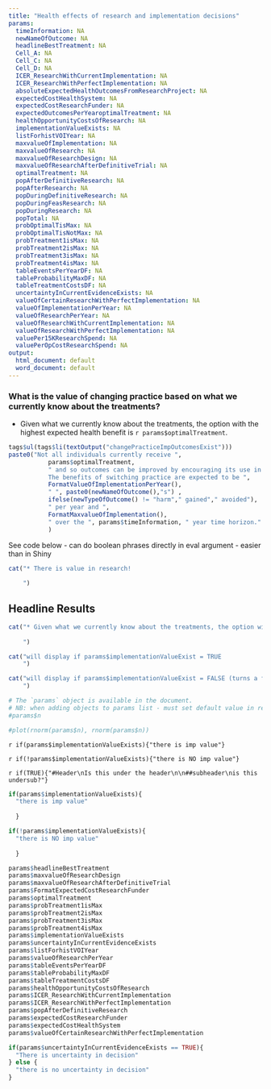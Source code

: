```yaml
---
title: "Health effects of research and implementation decisions"
params:
  timeInformation: NA
  newNameOfOutcome: NA
  headlineBestTreatment: NA
  Cell_A: NA
  Cell_C: NA
  Cell_D: NA
  ICER_ResearchWithCurrentImplementation: NA
  ICER_ResearchWithPerfectImplementation: NA
  absoluteExpectedHealthOutcomesFromResearchProject: NA
  expectedCostHealthSystem: NA
  expectedCostResearchFunder: NA
  expectedOutcomesPerYearoptimalTreatment: NA
  healthOpportunityCostsOfResearch: NA
  implementationValueExists: NA
  listForhistVOIYear: NA
  maxvalueOfImplementation: NA
  maxvalueOfResearch: NA
  maxvalueOfResearchDesign: NA
  maxvalueOfResearchAfterDefinitiveTrial: NA
  optimalTreatment: NA
  popAfterDefinitiveResearch: NA
  popAfterResearch: NA
  popDuringDefinitiveResearch: NA
  popDuringFeasResearch: NA
  popDuringResearch: NA
  popTotal: NA
  probOptimalTisMax: NA
  probOptimalTisNotMax: NA
  probTreatment1isMax: NA
  probTreatment2isMax: NA
  probTreatment3isMax: NA
  probTreatment4isMax: NA
  tableEventsPerYearDF: NA
  tableProbabilityMaxDF: NA
  tableTreatmentCostsDF: NA
  uncertaintyInCurrentEvidenceExists: NA
  valueOfCertainResearchWithPerfectImplementation: NA
  valueOfImplementationPerYear: NA
  valueOfResearchPerYear: NA
  valueOfResearchWithCurrentImplementation: NA
  valueOfResearchWithPerfectImplementation: NA
  valuePer15KResearchSpend: NA
  valuePerOpCostResearchSpend: NA
output:
  html_document: default
  word_document: default
---
```


<!---
Each code chunk either evaluates or it does not, depending on whehter eval = TRUE
To evaluate a chunk if a result is FALSE use eval = !params$nameofobject
**the space after eval = is very important otherwise it confuses markdown.


FormatExpectedCostResearchFunder : NA
-->

<!-- # ```{r results='hide',message=FALSE   } -->
<!-- #  -->
<!-- # PositiveValueOfInformation <- params$maxvalueOfResearch > 0 -->
<!-- #  -->
<!-- # ``` -->


### What is the value of changing practice based on what we currently know about the treatments?
             
       
* Given what we currently know about the treatments, the option with the highest expected health benefit is `r params$optimalTreatment`.

```r

tags$ul(tags$li(textOutput("changePracticeImpOutcomesExist")))
paste0("Not all individuals currently receive ",
           params$optimalTreatment,
           " and so outcomes can be improved by encouraging its use in the health system.
           The benefits of switching practice are expected to be ",
           FormatValueOfImplementationPerYear(),
           " ", paste0(newNameOfOutcome(),"s") ,
           ifelse(newTypeOfOutcome() != "harm"," gained"," avoided"),
           " per year and ",
           FormatMaxvalueOfImplementation(), 
           " over the ", params$timeInformation, " year time horizon."
           )

```



See code below - can do boolean phrases directly in eval argument - easier than in Shiny

```r
cat("* There is value in research!
    
    ")
```



## Headline Results

```r
cat("* Given what we currently know about the treatments, the option with the highest expected health benefit is", params$optimalTreatment, "with 3,101 functional recoverys per year.
    
    ")
```



```r
cat("will display if params$implementationValueExist = TRUE
    ")
```


```r
cat("will display if params$implementationValueExist = FALSE (turns a false into true)
    ")
```





```r
# The `params` object is available in the document.
# NB: when adding objects to params list - must set default value in report.Rmd equal to NA
#params$n
```



```r
#plot(rnorm(params$n), rnorm(params$n))
```

`r if(params$implementationValueExists){"there is imp value"}`

`r if(!params$implementationValueExists){"there is NO imp value"}`

`r if(TRUE){"#Header\nIs this under the header\n\n##subheader\nis this undersub?"}`



```r

if(params$implementationValueExists){
  "there is imp value"
  
  }

if(!params$implementationValueExists){
  "there is NO imp value"
  
  }

```


```r

params$headlineBestTreatment
params$maxvalueOfResearchDesign 
params$maxvalueOfResearchAfterDefinitiveTrial
params$FormatExpectedCostResearchFunder
params$optimalTreatment
params$probTreatment1isMax
params$probTreatment2isMax
params$probTreatment3isMax 
params$probTreatment4isMax 
params$implementationValueExists 
params$uncertaintyInCurrentEvidenceExists 
params$listForhistVOIYear 
params$valueOfResearchPerYear 
params$tableEventsPerYearDF         
params$tableProbabilityMaxDF 
params$tableTreatmentCostsDF 
params$healthOpportunityCostsOfResearch 
params$ICER_ResearchWithCurrentImplementation
params$ICER_ResearchWithPerfectImplementation 
params$popAfterDefinitiveResearch 
params$expectedCostResearchFunder     
params$expectedCostHealthSystem  
params$valueOfCertainResearchWithPerfectImplementation

if(params$uncertaintyInCurrentEvidenceExists == TRUE){
  "There is uncertainty in decision"
} else {
  "there is no uncertainty in decision"
}


```








